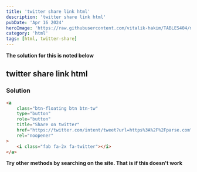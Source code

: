 ```yaml
---
title: 'twitter share link html'
description: 'twitter share link html'
pubDate: 'Apr 16 2024'
heroImage: 'https://raw.githubusercontent.com/vitalik-hakim/TABLES404/main/error_b/HTML.png'
category: 'html'
tags: [html, twitter-share]
---
```


**The solution for this is noted below**

## twitter share link html

### Solution

```html
<a
	class="btn-floating btn btn-tw"
	type="button"
	role="button"
	title="Share on twitter"
	href="https://twitter.com/intent/tweet?url=https%3A%2F%2Fparse.com"
	rel="noopener"
>
	<i class="fab fa-2x fa-twitter"></i>
</a>
```

**Try other methods by searching on the site. That is if this doesn't work**

